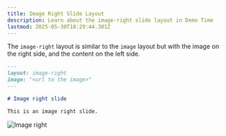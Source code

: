```yaml
---
title: Image Right Slide Layout
description: Learn about the image-right slide layout in Demo Time
lastmod: 2025-05-30T18:29:44.301Z
---
```



The `image-right` layout is similar to the `image` layout but with the image on the right side, and the content on the left side.

```md
---
layout: image-right
image: "<url to the image>"
---

# Image right slide

This is an image right slide.
```

<Image class="mx-auto" src={imageRightImg} alt="Image right" />
